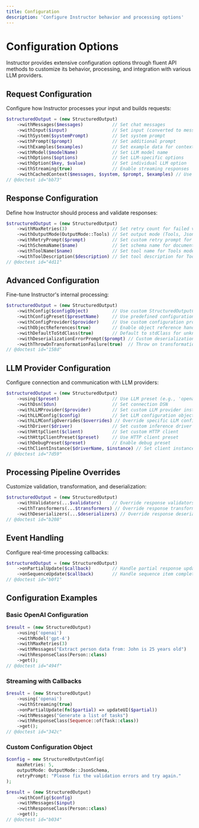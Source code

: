 ```yaml
---
title: Configuration
description: 'Configure Instructor behavior and processing options'
---
```


# Configuration Options

Instructor provides extensive configuration options through fluent API methods to customize its behavior, processing, and integration with various LLM providers.

## Request Configuration

Configure how Instructor processes your input and builds requests:

```php
$structuredOutput = (new StructuredOutput)
    ->withMessages($messages)           // Set chat messages
    ->withInput($input)                 // Set input (converted to messages)
    ->withSystem($systemPrompt)         // Set system prompt
    ->withPrompt($prompt)               // Set additional prompt
    ->withExamples($examples)           // Set example data for context
    ->withModel($modelName)             // Set LLM model name
    ->withOptions($options)             // Set LLM-specific options
    ->withOption($key, $value)          // Set individual LLM option
    ->withStreaming(true)               // Enable streaming responses
    ->withCachedContext($messages, $system, $prompt, $examples) // Use cached context
// @doctest id="bb73"
```

## Response Configuration

Define how Instructor should process and validate responses:

```php
$structuredOutput = (new StructuredOutput)
    ->withMaxRetries(3)                 // Set retry count for failed validations
    ->withOutputMode(OutputMode::Tools) // Set output mode (Tools, Json, JsonSchema, MdJson)
    ->withRetryPrompt($prompt)          // Set custom retry prompt for validation failures
    ->withSchemaName($name)             // Set schema name for documentation
    ->withToolName($name)               // Set tool name for Tools mode
    ->withToolDescription($description) // Set tool description for Tools mode
// @doctest id="4d11"
```

## Advanced Configuration

Fine-tune Instructor's internal processing:

```php
$structuredOutput = (new StructuredOutput)
    ->withConfig($configObject)         // Use custom StructuredOutputConfig instance
    ->withConfigPreset($presetName)     // Use predefined configuration preset
    ->withConfigProvider($provider)     // Use custom configuration provider
    ->withObjectReferences(true)        // Enable object reference handling
    ->withDefaultToStdClass(true)       // Default to stdClass for unknown types
    ->withDeserializationErrorPrompt($prompt) // Custom deserialization error prompt
    ->withThrowOnTransformationFailure(true)  // Throw on transformation failures
// @doctest id="158d"
```

## LLM Provider Configuration

Configure connection and communication with LLM providers:

```php
$structuredOutput = (new StructuredOutput)
    ->using($preset)                    // Use LLM preset (e.g., 'openai', 'anthropic')
    ->withDsn($dsn)                     // Set connection DSN
    ->withLLMProvider($provider)        // Set custom LLM provider instance
    ->withLLMConfig($config)            // Set LLM configuration object
    ->withLLMConfigOverrides($overrides) // Override specific LLM config values
    ->withDriver($driver)               // Set custom inference driver
    ->withHttpClient($client)           // Set custom HTTP client
    ->withHttpClientPreset($preset)     // Use HTTP client preset
    ->withDebugPreset($preset)          // Enable debug preset
    ->withClientInstance($driverName, $instance) // Set client instance for specific driver
// @doctest id="7d59"
```

## Processing Pipeline Overrides

Customize validation, transformation, and deserialization:

```php
$structuredOutput = (new StructuredOutput)
    ->withValidators(...$validators)    // Override response validators
    ->withTransformers(...$transformers) // Override response transformers  
    ->withDeserializers(...$deserializers) // Override response deserializers
// @doctest id="b208"
```

## Event Handling

Configure real-time processing callbacks:

```php
$structuredOutput = (new StructuredOutput)
    ->onPartialUpdate($callback)        // Handle partial response updates during streaming
    ->onSequenceUpdate($callback)       // Handle sequence item completion during streaming
// @doctest id="b0f1"
```

## Configuration Examples

### Basic OpenAI Configuration
```php
$result = (new StructuredOutput)
    ->using('openai')
    ->withModel('gpt-4')
    ->withMaxRetries(3)
    ->withMessages("Extract person data from: John is 25 years old")
    ->withResponseClass(Person::class)
    ->get();
// @doctest id="494f"
```

### Streaming with Callbacks
```php
$result = (new StructuredOutput)
    ->using('openai')
    ->withStreaming(true)
    ->onPartialUpdate(fn($partial) => updateUI($partial))
    ->withMessages("Generate a list of tasks")
    ->withResponseClass(Sequence::of(Task::class))
    ->get();
// @doctest id="342c"
```

### Custom Configuration Object
```php
$config = new StructuredOutputConfig(
    maxRetries: 5,
    outputMode: OutputMode::JsonSchema,
    retryPrompt: "Please fix the validation errors and try again."
);

$result = (new StructuredOutput)
    ->withConfig($config)
    ->withMessages($input)
    ->withResponseClass(Person::class)
    ->get();
// @doctest id="b034"
```